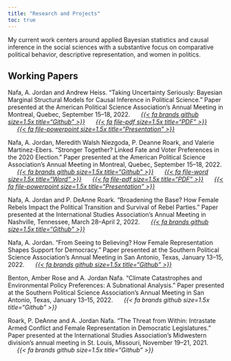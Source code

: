 ```yaml
---
title: "Research and Projects"
toc: true
---
```


My current work centers around applied Bayesian statistics and causal inference in the social sciences with a substantive focus on comparative political behavior, descriptive representation, and women in politics.

## Working Papers

::: {.references}
Nafa, A. Jordan and Andrew Heiss. "Taking Uncertainty Seriously: Bayesian Marginal Structural Models for Causal Inference in Political Science." Paper presented at the American Political Science Association’s Annual Meeting in Montreal, Quebec, September 15–18, 2022. <i style = "padding-left: 1.5em;">[{{< fa brands github size=1.5x  title="Github" >}}](https://github.com/ajnafa/Latent-Bayesian-MSM)</i> <i style = "padding-left: 1.5em;">[{{< fa file-pdf size=1.5x  title="PDF" >}}](https://github.com/ajnafa/Latent-Bayesian-MSM/blob/main/manuscript/output/Nafa%20and%20Heiss%20(2022)_Taking-Uncertainty-Seriously-APSA.pdf)</i> <i style = "padding-left: 1.5em;">[{{< fa file-powerpoint size=1.5x  title="Presentation" >}}](https://github.com/ajnafa/Latent-Bayesian-MSM/raw/main/presentation/Taking-Uncertainty-Seriously_Bayesian-Marginal-Structural-Models-for-Causal%20Inference.pdf)</i> 
::: 

::: {.references}
Nafa, A. Jordan, Meredith Walsh Niezgoda, P. Deanne Roark, and Valerie Martinez-Ebers. “Stronger Together? Linked Fate and Voter Preferences in the 2020 Election.” Paper presented at the American Political Science Association’s Annual Meeting in Montreal, Quebec, September 15–18, 2022. <i style = "padding-left: 1.5em;">[{{< fa brands github size=1.5x  title="Github" >}}](https://github.com/ajnafa/linked-fate-paper)</i> <i style = "padding-left: 1.5em;">[{{< fa file-word size=1.5x  title="Word" >}}](https://github.com/ajnafa/linked-fate-paper/raw/main/manuscript/ms-word/Stronger-Together-Draft-Rev3.docx)</i> <i style = "padding-left: 1.5em;">[{{< fa file-pdf size=1.5x  title="PDF" >}}](https://github.com/ajnafa/linked-fate-paper/raw/main/manuscript/latex/Stronger-Together-Draft-TeX.pdf)</i> <i style = "padding-left: 1.5em;">[{{< fa file-powerpoint size=1.5x  title="Presentation" >}}](https://github.com/ajnafa/linked-fate-paper/raw/main/manuscript/presentation/apsa-presentation.html)</i> 
::: 

::: {.references}
Nafa, A. Jordan and P. DeAnne Roark. "Broadening the Base? How Female Rebels Impact the Political Transition and Survival of Rebel Parties." Paper presented at the International Studies Association’s Annual Meeting in Nashville, Tennessee, March 28–April 2, 2022. <i style = "padding-left: 1.5em;">[{{< fa brands github size=1.5x  title="Github" >}}](https://github.com/ajnafa/female-rebels-paper)</i> 
::: 

::: {.references}
Nafa, A. Jordan. "From Seeing to Believing? How Female Representation Shapes Support for Democracy." Paper presented at the Southern Political Science Association’s Annual Meeting in San Antonio, Texas, January 13–15, 2022. <i style = "padding-left: 1.5em;">[{{< fa brands github size=1.5x  title="Github" >}}](https://github.com/ajnafa/representation-support-paper)</i>
::: 

::: {.references}
Benton, Amber Rose and A. Jordan Nafa. "Climate Catastrophes and Environmental Policy Preferences: A Subnational Analysis." Paper presented at the Southern Political Science Association’s Annual Meeting in San Antonio, Texas, January 13–15, 2022. <i style = "padding-left: 1.5em;">{{< fa brands github size=1.5x  title="Github" >}}</i>
::: 

::: {.references}
Roark, P. DeAnne and A. Jordan Nafa. "The Threat from Within: Intrastate Armed Conflict and Female Representation in Democratic Legislatures." Paper presented at the International Studies Association’s Midwestern division’s annual meeting in St. Louis, Missouri, November 19–21, 2021. <i style = "padding-left: 1.5em;">{{< fa brands github size=1.5x  title="Github" >}}</i> 
::: 